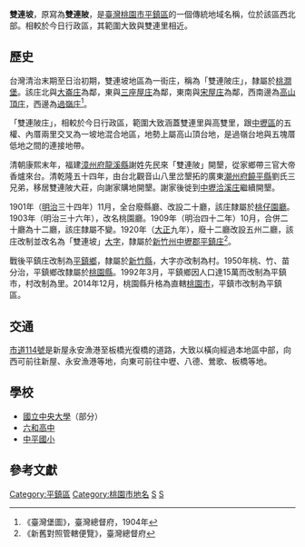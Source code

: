 {{other uses}}
{{noteTA　
|1 = zh-cn:庄; zh-hk:庄; zh-tw:庄;
}}
'''雙連坡'''，原寫為'''雙連陂'''，是[[臺灣|臺灣]][[桃園市|桃園市]][[平鎮區|平鎮區]]的一個傳統地域名稱，位於該區西北部。相較於今日行政區，其範圍大致與雙連里相近。

==歷史==
台灣清治末期至日治初期，雙連坡地區為一街庄，稱為「雙連陂庄」，隸屬於[[桃澗堡|桃澗堡]]。該庄北與[[大崙_(桃園市)|大崙庄]]為鄰，東與[[三座屋_(中壢區)|三座屋庄]]為鄰，東南與[[宋屋庄|宋屋庄]]為鄰，西南邊為[[高山頂庄|高山頂庄]]，西邊為[[過嶺_(桃園市)|過嶺庄]]<ref>《臺灣堡圖》，臺灣總督府，1904年</ref>。

「雙連陂庄」，相較於今日行政區，範圍大致涵蓋雙連里與高雙里，跟[[中壢區|中壢區]]的五權、內厝兩里交叉為一坡地混合地區，地勢上屬高山頂台地，是過嶺台地與五塊厝低地之間的連接地帶。

清朝康熙末年，福建[[漳州府|漳州府]][[龍溪縣|龍溪縣]]謝姓先民來「雙連陂」開墾，從家鄉帶三官大帝香爐來台。清乾隆五十四年，由台北觀音山八里岔墾拓的廣東[[潮州府|潮州府]][[饒平縣|饒平縣]]劉氏三兄弟，移居雙連陂大莊，向謝家購地開墾。謝家後徙到[[中壢區|中壢]][[洽溪子|洽溪庄]]繼續開墾。

1901年（[[明治|明治]]三十四年）11月，全台廢縣廳、改設二十廳，該庄隸屬於[[桃仔園廳|桃仔園廳]]。1903年（明治三十六年），改名桃園廳。1909年（明治四十二年）10月，合併二十廳為十二廳，該庄隸屬不變。1920年（[[大正|大正]]九年），廢十二廳改設五州二廳，該庄改制並改名為「雙連坡」[[大字|大字]]，隸屬於[[新竹州|新竹州]][[中壢郡|中壢郡]][[平鎮庄|平鎮庄]]<ref>《新舊對照管轄便覽》，臺灣總督府</ref>。

戰後平鎮庄改制為[[平鎮鄉|平鎮鄉]]，隸屬於[[新竹縣|新竹縣]]，大字亦改制為村。1950年桃、竹、苗分治，平鎮鄉改隸屬於[[桃園縣|桃園縣]]。1992年3月，平鎮鄉因人口達15萬而改制為平鎮市，村改制為里。2014年12月，桃園縣升格為直轄[[桃園市|桃園市]]，平鎮市改制為平鎮區。

==交通==
[[市道114號|市道114號]]是新屋永安漁港至板橋光復橋的道路，大致以橫向經過本地區中部，向西可前往新屋、永安漁港等地，向東可前往中壢、八德、鶯歌、板橋等地。

==學校==
*[[國立中央大學|國立中央大學]]（部分）
*[[六和高中|六和高中]]
*[[中平國小|中平國小]]

==參考文獻==
{{reflist}}

{{中壢郡}}

[[Category:平鎮區|Category:平鎮區]]
[[Category:桃園市地名|Category:桃園市地名]]
[[Category:桃澗堡|S]]
[[Category:中壢郡大字|S]]